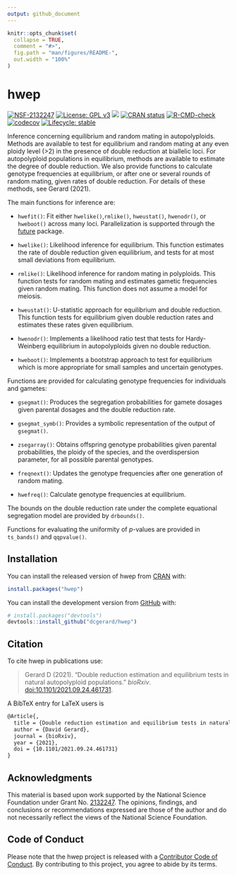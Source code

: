 ```yaml
---
output: github_document
---
```


<!-- README.md is generated from README.Rmd. Please edit that file -->

```r
knitr::opts_chunk$set(
  collapse = TRUE,
  comment = "#>",
  fig.path = "man/figures/README-",
  out.width = "100%"
)
```

# hwep

<!-- badges: start -->
[![NSF-2132247](https://img.shields.io/badge/NSF-2132247-blue.svg)](https://nsf.gov/awardsearch/showAward?AWD_ID=2132247)
[![License: GPL v3](https://img.shields.io/badge/License-GPL%20v3-blue.svg)](https://www.gnu.org/licenses/gpl-3.0)
[![](http://cranlogs.r-pkg.org/badges/grand-total/hwep)](https://cran.r-project.org/package=hwep)
[![CRAN status](https://www.r-pkg.org/badges/version/hwep)](https://CRAN.R-project.org/package=hwep)
[![R-CMD-check](https://github.com/dcgerard/hwep/workflows/R-CMD-check/badge.svg)](https://github.com/dcgerard/hwep/actions)
[![codecov](https://codecov.io/gh/dcgerard/hwep/branch/main/graph/badge.svg?token=X6QJRSQBXQ)](https://codecov.io/gh/dcgerard/hwep)
[![Lifecycle: stable](https://img.shields.io/badge/lifecycle-stable-brightgreen.svg)](https://lifecycle.r-lib.org/articles/stages.html#stable)
<!-- badges: end -->

Inference concerning equilibrium and random mating in autopolyploids. Methods are available to test for equilibrium and random mating at any even ploidy level (>2) in the presence of double reduction at biallelic loci. For autopolyploid populations in equilibrium, methods are available to estimate the degree of double reduction. We also provide functions to calculate genotype frequencies at equilibrium, or after one or several rounds of random mating, given rates of double reduction. For details of these methods, see Gerard (2021).

The main functions for inference are:

- `hwefit()`: Fit either `hwelike()`,`rmlike()`, `hweustat()`, 
  `hwenodr()`, or `hweboot()` across many loci. Parallelization is supported through the 
  [future](https://cran.r-project.org/package=future) package.
  
- `hwelike()`: Likelihood inference for equilibrium.
  This function estimates the rate of double reduction given
  equilibrium, and tests for at most small deviations from
  equilibrium.
  
- `rmlike()`: Likelihood inference for random mating in polyploids. 
  This function tests for random mating and estimates gametic frequencies 
  given random mating. This function does not assume a model for meiosis.
  
- `hweustat()`: U-statistic approach for equilibrium and double reduction. 
   This function tests for equilibrium given double reduction rates and 
   estimates these rates given equilibrium.
   
- `hwenodr()`: Implements a likelihood ratio test that tests for Hardy-Weinberg 
  equilibrium in autopolyploids given no double reduction.

- `hweboot()`: Implements a bootstrap approach to test for equilibrium
  which is more appropriate for small samples and uncertain genotypes.

Functions are provided for calculating genotype frequencies for individuals and gametes:

- `gsegmat()`: Produces the segregation probabilities for gamete dosages given parental dosages and the double reduction rate.

- `gsegmat_symb()`: Provides a symbolic representation of the output of `gsegmat()`.

- `zsegarray()`: Obtains offspring genotype probabilities given parental probabilities, the ploidy of the species, and the overdispersion parameter, for all possible parental genotypes.

- `freqnext()`: Updates the genotype frequencies after one generation of random mating.

- `hwefreq()`: Calculate genotype frequencies at equilibrium.

The bounds on the double reduction rate under the complete equational segregation model are provided by `drbounds()`.

Functions for evaluating the uniformity of $p$-values are provided in `ts_bands()` and `qqpvalue()`.

## Installation

You can install the released version of hwep from [CRAN](https://cran.r-project.org/package=hwep) with:

```r
install.packages("hwep")
```

You can install the development version from [GitHub](https://github.com/dcgerard/hwep) with:

```r
# install.packages("devtools")
devtools::install_github("dcgerard/hwep")
```

## Citation

To cite hwep in publications use:

> Gerard D (2021). "Double reduction estimation and equilibrium tests in natural autopolyploid populations." _bioRxiv_. [doi:10.1101/2021.09.24.461731](https://doi.org/10.1101/2021.09.24.461731).

A BibTeX entry for LaTeX users is

``` tex
@Article{,
  title = {Double reduction estimation and equilibrium tests in natural autopolyploid populations},
  author = {David Gerard},
  journal = {bioRxiv},
  year = {2021},
  doi = {10.1101/2021.09.24.461731}
}
```

## Acknowledgments

This material is based upon work supported by the National Science Foundation under Grant No. [2132247](https://www.nsf.gov/awardsearch/showAward?AWD_ID=2132247). The opinions, findings, and conclusions or recommendations expressed are those of the author and do not necessarily reflect the views of the National Science Foundation.

## Code of Conduct

Please note that the hwep project is released with a [Contributor Code of Conduct](https://contributor-covenant.org/version/2/0/CODE_OF_CONDUCT.html). By contributing to this project, you agree to abide by its terms.
